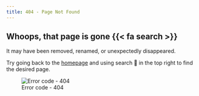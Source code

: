 ```yaml
---
title: 404 - Page Not Found
---
```


## Whoops, that page is gone {{< fa search >}}

It may have been removed, renamed, or unexpectedly disappeared.

Try going back to the [homepage](/) and using search 🔎 in the top right to find the desired page.

![Error code - 404](static/images/swirl-mascot-1000.png)
